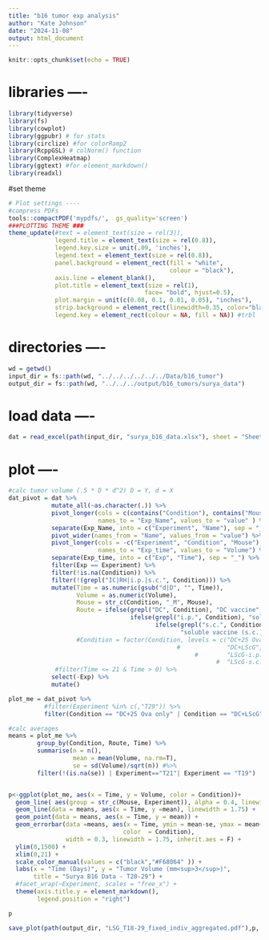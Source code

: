 ```yaml
---
title: "b16 tumor exp analysis"
author: "Kate Johnson"
date: "2024-11-08"
output: html_document
---
```


```r
knitr::opts_chunk$set(echo = TRUE)
```
# libraries ----
```r
library(tidyverse)
library(fs)
library(cowplot)
library(ggpubr) # for stats
library(circlize) #for colorRamp2
library(RcppGSL) # colNorm() function
library(ComplexHeatmap)
library(ggtext) #for element_markdown()
library(readxl)
```
#set theme
```r
# Plot settings ----
#compress PDFs
tools::compactPDF('mypdfs/',  gs_quality='screen')
###PLOTTING THEME ###
theme_update(#text = element_text(size = rel(3)),
             legend.title = element_text(size = rel(0.8)),
             legend.key.size = unit(.09, 'inches'),
             legend.text = element_text(size = rel(0.8)),
             panel.background = element_rect(fill = "white",
                                             colour = "black"),
             axis.line = element_blank(),
             plot.title = element_text(size = rel(1), 
                                      face= "bold", hjust=0.5),
             plot.margin = unit(c(0.08, 0.1, 0.01, 0.05), "inches"),
             strip.background = element_rect(linewidth=0.35, color="black"),
             legend.key = element_rect(colour = NA, fill = NA)) #trbl
```

# directories ----
```r
wd = getwd()
input_dir = fs::path(wd, "../../../../../../Data/b16_tumor")
output_dir = fs::path(wd, "../../../output/b16_tumors/surya_data")
```


# load data ----
```r
dat = read_excel(path(input_dir, "surya_b16_data.xlsx"), sheet = "Sheet1") 

```

# plot ----
```r
#calc tumor volume (.5 * D * d^2) D = Y, d = X
dat_pivot = dat %>% 
            mutate_all(~as.character(.)) %>%
            pivot_longer(cols = c(contains("Condition"), contains("Mouse")),
                         names_to = "Exp_Name", values_to = "value" ) %>%
            separate(Exp_Name, into = c("Experiment", "Name"), sep = "_") %>%
            pivot_wider(names_from = "Name", values_from = "value") %>%
            pivot_longer(cols = -c("Experiment", "Condition", "Mouse"),
                         names_to = "Exp_time", values_to = "Volume") %>%
            separate(Exp_time, into = c("Exp", "Time"), sep = "_") %>%
            filter(Exp == Experiment) %>%
            filter(!is.na(Condition)) %>%
            filter(!(grepl("IC|RH|i.p.|s.c.", Condition))) %>%
            mutate(Time = as.numeric(gsub("d|D", "", Time)),
                   Volume = as.numeric(Volume),
                   Mouse = str_c(Condition, "_M", Mouse),
                   Route = ifelse(grepl("DC", Condition), "DC vaccine", 
                                  ifelse(grepl("i.p.", Condition), "soluble vaccine (i.p.)",
                                         ifelse(grepl("s.c.", Condition), 
                                                "soluble vaccine (s.c.)", "other")))) %>%
                   #Condition = factor(Condition, levels = c("DC+25 Ova only", 
                                               #             "DC+LScG", "Ova-i.p.", 
                                                    #        "LScG-i.p.", "Ova- s.c.", 
                                                          #  "LScG-s.c."))) %>%
             #filter(Time <= 21 & Time > 0) %>%
            select(-Exp) %>%
            mutate()

plot_me = dat_pivot %>% 
          #filter(Experiment %in% c(,"T29")) %>%
          filter(Condition == "DC+25 Ova only" | Condition == "DC+LScG")

#calc averages
means = plot_me %>%
        group_by(Condition, Route, Time) %>%
        summarise(n = n(),
                  mean = mean(Volume, na.rm=T),
                  se = sd(Volume)/sqrt(n)) #%>%
        filter(!(is.na(se)) | Experiment=="T21"| Experiment == "T19")


p<-ggplot(plot_me, aes(x = Time, y = Volume, color = Condition))+
  geom_line( aes(group = str_c(Mouse, Experiment)), alpha = 0.4, linewidth = 1) +
  geom_line(data = means, aes(x = Time, y =mean), linewidth = 1.75) +
  geom_point(data = means, aes(x = Time, y = mean)) +
  geom_errorbar(data =means, aes(x = Time, ymin = mean-se, ymax = mean+se,
                                color  = Condition), 
                width = 0.3, linewidth = 1.75, inherit.aes = F) +
  ylim(0,1500) +
  xlim(0,21) +
  scale_color_manual(values = c("black","#F68064" )) +
  labs(x = "Time (Days)", y = "Tumor Volume (mm<sup>3</sup>)", 
       title = "Surya B16 Data - T20-29") +
  #facet_wrap(~Experiment, scales = "free_x") +
  theme(axis.title.y = element_markdown(),
        legend.position = "right")

p

save_plot(path(output_dir, "LSG_T18-29_fixed_indiv_aggregated.pdf"),p, base_aspect_ratio = 1.5 )

```

